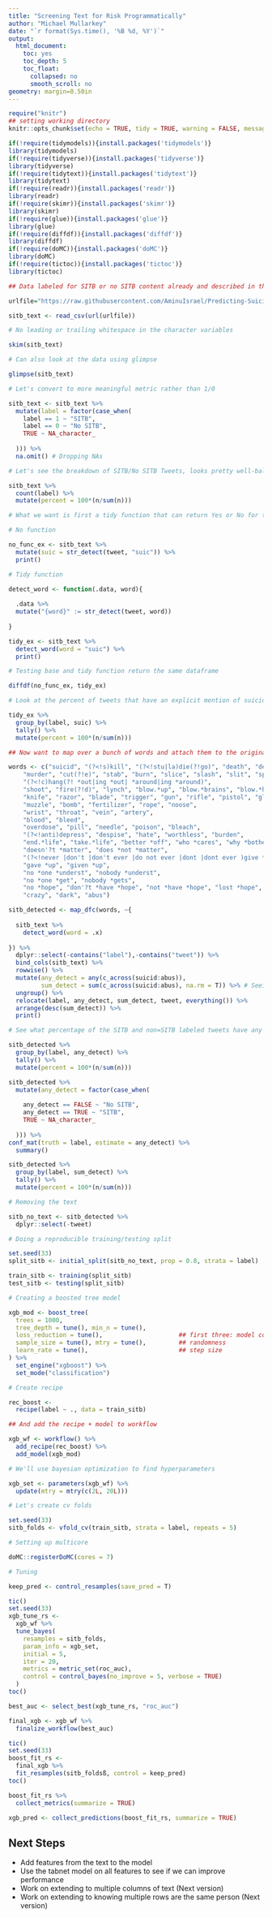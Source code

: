 ```yaml
---
title: "Screening Text for Risk Programmatically"
author: "Michael Mullarkey"
date: "`r format(Sys.time(), '%B %d, %Y')`"
output:
  html_document:
    toc: yes
    toc_depth: 5
    toc_float:
      collapsed: no
      smooth_scroll: no
geometry: margin=0.50in
---
```


```r
require("knitr")
## setting working directory
knitr::opts_chunk$set(echo = TRUE, tidy = TRUE, warning = FALSE, message = FALSE, include = FALSE)

```

```r

if(!require(tidymodels)){install.packages('tidymodels')}
library(tidymodels)
if(!require(tidyverse)){install.packages('tidyverse')}
library(tidyverse)
if(!require(tidytext)){install.packages('tidytext')}
library(tidytext)
if(!require(readr)){install.packages('readr')}
library(readr)
if(!require(skimr)){install.packages('skimr')}
library(skimr)
if(!require(glue)){install.packages('glue')}
library(glue)
if(!require(diffdf)){install.packages('diffdf')}
library(diffdf)
if(!require(doMC)){install.packages('doMC')}
library(doMC)
if(!require(tictoc)){install.packages('tictoc')}
library(tictoc)


```

```r

## Data labeled for SITB or no SITB content already and described in this post: https://towardsdatascience.com/building-a-suicidal-tweet-classifier-using-nlp-ff6ccd77e971

urlfile="https://raw.githubusercontent.com/AminuIsrael/Predicting-Suicide-Ideation/master/suicidal_data.csv"

sitb_text <- read_csv(url(urlfile))

# No leading or trailing whitespace in the character variables

skim(sitb_text)

# Can also look at the data using glimpse

glimpse(sitb_text)

# Let's convert to more meaningful metric rather than 1/0

sitb_text <- sitb_text %>% 
  mutate(label = factor(case_when(
    label == 1 ~ "SITB",
    label == 0 ~ "No SITB",
    TRUE ~ NA_character_
    
  ))) %>% 
  na.omit() # Dropping NAs

# Let's see the breakdown of SITB/No SITB Tweets, looks pretty well-balanced

sitb_text %>% 
  count(label) %>% 
  mutate(percent = 100*(n/sum(n)))

```
```r

# What we want is first a tidy function that can return Yes or No for the presence of a certain word/regular expression, which we can do with stringr

# No function

no_func_ex <- sitb_text %>% 
  mutate(suic = str_detect(tweet, "suic")) %>% 
  print()

# Tidy function

detect_word <- function(.data, word){
  
  .data %>% 
  mutate("{word}" := str_detect(tweet, word))
  
}

tidy_ex <- sitb_text %>% 
  detect_word(word = "suic") %>% 
  print()

# Testing base and tidy function return the same dataframe

diffdf(no_func_ex, tidy_ex)

# Look at the percent of tweets that have an explicit mention of suicide in them by label, and see that there is mention of suicide in some tweets not labeled as containing SITB

tidy_ex %>% 
  group_by(label, suic) %>% 
  tally() %>% 
  mutate(percent = 100*(n/sum(n)))

## Now want to map over a bunch of words and attach them to the original dataframe

words <- c("suicid", "(?<!s)kill", "(?<!stu|la)die(?!go)", "death", "dead(?!line)", "harm", "hurt", 
    "murder", "cut(?!e)", "stab", "burn", "slice", "slash", "slit", "split", 
    "(?<!c)hang(?! *out|ing *out| *around|ing *around)", 
    "shoot", "fire(?!d)", "lynch", "blow.*up", "blow.*brains", "blow.*head", 
    "knife", "razor", "blade", "trigger", "gun", "rifle", "pistol", "glock", "revolver", 
    "muzzle", "bomb", "fertilizer", "rope", "noose", 
    "wrist", "throat", "vein", "artery", 
    "blood", "bleed", 
    "overdose", "pill", "needle", "poison", "bleach", 
    "(?<!anti)depress", "despise", "hate", "worthless", "burden", 
    "end.*life", "take.*life", "better *off", "who *cares", "why *bother", 
    "doesn'?t *matter", "does *not *matter", 
    "(?<!never |don't |don't ever |do not ever |dont |dont ever )give *up", 
    "gave *up", "given *up", 
    "no *one *underst", "nobody *underst",
    "no *one *get", "nobody *gets",
    "no *hope", "don'?t *have *hope", "not *have *hope", "lost *hope", 
    "crazy", "dark", "abus")

sitb_detected <- map_dfc(words, ~{
  
  sitb_text %>% 
    detect_word(word = .x)
  
}) %>% 
  dplyr::select(-contains("label"),-contains("tweet")) %>% 
  bind_cols(sitb_text) %>% 
  rowwise() %>% 
  mutate(any_detect = any(c_across(suicid:abus)),
         sum_detect = sum(c_across(suicid:abus), na.rm = T)) %>% # Seeing if we can detect any of the words
  ungroup() %>% 
  relocate(label, any_detect, sum_detect, tweet, everything()) %>% 
  arrange(desc(sum_detect)) %>% 
  print()

```

```r

# See what percentage of the SITB and non=SITB labeled tweets have any word detected as true

sitb_detected %>% 
  group_by(label, any_detect) %>% 
  tally() %>% 
  mutate(percent = 100*(n/sum(n)))

sitb_detected %>% 
  mutate(any_detect = factor(case_when(
    
    any_detect == FALSE ~ "No SITB",
    any_detect == TRUE ~ "SITB",
    TRUE ~ NA_character_
    
  ))) %>% 
conf_mat(truth = label, estimate = any_detect) %>% 
  summary()


```
```r

sitb_detected %>% 
  group_by(label, sum_detect) %>% 
  tally() %>% 
  mutate(percent = 100*(n/sum(n)))

```

```r

# Removing the text

sitb_no_text <- sitb_detected %>% 
  dplyr::select(-tweet)

# Doing a reproducible training/testing split

set.seed(33)
split_sitb <- initial_split(sitb_no_text, prop = 0.8, strata = label)

train_sitb <- training(split_sitb)
test_sitb <- testing(split_sitb)

# Creating a boosted tree model

xgb_mod <- boost_tree(
  trees = 1000, 
  tree_depth = tune(), min_n = tune(), 
  loss_reduction = tune(),                     ## first three: model complexity
  sample_size = tune(), mtry = tune(),         ## randomness
  learn_rate = tune(),                         ## step size
) %>% 
  set_engine("xgboost") %>% 
  set_mode("classification")

# Create recipe

rec_boost <- 
  recipe(label ~ ., data = train_sitb)

## And add the recipe + model to workflow

xgb_wf <- workflow() %>%
  add_recipe(rec_boost) %>%
  add_model(xgb_mod)

# We'll use bayesian optimization to find hyperparameters

xgb_set <- parameters(xgb_wf) %>% 
  update(mtry = mtry(c(2L, 20L)))

# Let's create cv folds

set.seed(33)
sitb_folds <- vfold_cv(train_sitb, strata = label, repeats = 5)

# Setting up multicore

doMC::registerDoMC(cores = 7)

# Tuning

keep_pred <- control_resamples(save_pred = T)

tic()
set.seed(33)
xgb_tune_rs <-
  xgb_wf %>% 
  tune_bayes(
    resamples = sitb_folds,
    param_info = xgb_set,
    initial = 5,
    iter = 20,
    metrics = metric_set(roc_auc),
    control = control_bayes(no_improve = 5, verbose = TRUE)
  )
toc()

```


```r

best_auc <- select_best(xgb_tune_rs, "roc_auc")

final_xgb <- xgb_wf %>% 
  finalize_workflow(best_auc)

tic()
set.seed(33)
boost_fit_rs <-
  final_xgb %>% 
  fit_resamples(sitb_foldsß, control = keep_pred)
toc()

boost_fit_rs %>% 
  collect_metrics(summarize = TRUE)

xgb_pred <- collect_predictions(boost_fit_rs, summarize = TRUE)


```

## Next Steps

* Add features from the text to the model
* Use the tabnet model on all features to see if we can improve performance
* Work on extending to multiple columns of text (Next version)
* Work on extending to knowing multiple rows are the same person (Next version)

